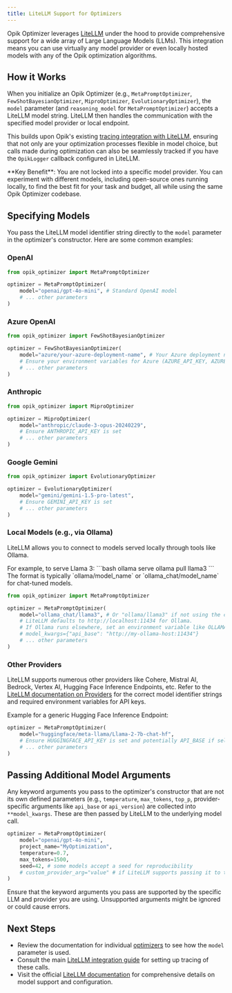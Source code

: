 ```yaml
---
title: LiteLLM Support for Optimizers
---
```


Opik Optimizer leverages [LiteLLM](https://litellm.ai/) under the hood to provide comprehensive support for a wide array of Large Language Models (LLMs). This integration means you can use virtually any model provider or even locally hosted models with any of the Opik optimization algorithms.

## How it Works

When you initialize an Opik Optimizer (e.g., `MetaPromptOptimizer`, `FewShotBayesianOptimizer`, `MiproOptimizer`, `EvolutionaryOptimizer`), the `model` parameter (and `reasoning_model` for `MetaPromptOptimizer`) accepts a LiteLLM model string. LiteLLM then handles the communication with the specified model provider or local endpoint.

This builds upon Opik's existing [tracing integration with LiteLLM](/tracing/integrations/litellm), ensuring that not only are your optimization processes flexible in model choice, but calls made during optimization can also be seamlessly tracked if you have the `OpikLogger` callback configured in LiteLLM.

<Info>
  **Key Benefit**: You are not locked into a specific model provider. You can experiment with different models, including open-source ones running locally, to find the best fit for your task and budget, all while using the same Opik Optimizer codebase.
</Info>

## Specifying Models

You pass the LiteLLM model identifier string directly to the `model` parameter in the optimizer's constructor. Here are some common examples:

### OpenAI
```python
from opik_optimizer import MetaPromptOptimizer

optimizer = MetaPromptOptimizer(
    model="openai/gpt-4o-mini", # Standard OpenAI model
    # ... other parameters
)
```

### Azure OpenAI
```python
from opik_optimizer import FewShotBayesianOptimizer

optimizer = FewShotBayesianOptimizer(
    model="azure/your-azure-deployment-name", # Your Azure deployment name
    # Ensure your environment variables for Azure (AZURE_API_KEY, AZURE_API_BASE, AZURE_API_VERSION) are set
    # ... other parameters
)
```

### Anthropic
```python
from opik_optimizer import MiproOptimizer

optimizer = MiproOptimizer(
    model="anthropic/claude-3-opus-20240229",
    # Ensure ANTHROPIC_API_KEY is set
    # ... other parameters
)
```

### Google Gemini
```python
from opik_optimizer import EvolutionaryOptimizer

optimizer = EvolutionaryOptimizer(
    model="gemini/gemini-1.5-pro-latest",
    # Ensure GEMINI_API_KEY is set
    # ... other parameters
)
```

### Local Models (e.g., via Ollama)
LiteLLM allows you to connect to models served locally through tools like Ollama.

<Steps>
<Step title="Ensure Ollama is running and the model is served">
  For example, to serve Llama 3:
  ```bash
  ollama serve
  ollama pull llama3
  ```
</Step>
<Step title="Use the LiteLLM convention for Ollama models">
  The format is typically `ollama/model_name` or `ollama_chat/model_name` for chat-tuned models.

  ```python
  from opik_optimizer import MetaPromptOptimizer

  optimizer = MetaPromptOptimizer(
      model="ollama_chat/llama3", # Or "ollama/llama3" if not using the chat API specifically
      # LiteLLM defaults to http://localhost:11434 for Ollama. 
      # If Ollama runs elsewhere, set an environment variable like OLLAMA_API_BASE_URL or pass api_base in model_kwargs
      # model_kwargs={"api_base": "http://my-ollama-host:11434"}
      # ... other parameters
  )
  ```
</Step>
</Steps>

### Other Providers
LiteLLM supports numerous other providers like Cohere, Mistral AI, Bedrock, Vertex AI, Hugging Face Inference Endpoints, etc. Refer to the [LiteLLM documentation on Providers](https://docs.litellm.ai/docs/providers) for the correct model identifier strings and required environment variables for API keys.

Example for a generic Hugging Face Inference Endpoint:
```python
optimizer = MetaPromptOptimizer(
    model="huggingface/meta-llama/Llama-2-7b-chat-hf",
    # Ensure HUGGINGFACE_API_KEY is set and potentially API_BASE if self-hosted
    # ... other parameters
)
```

## Passing Additional Model Arguments

Any keyword arguments you pass to the optimizer's constructor that are not its own defined parameters (e.g., `temperature`, `max_tokens`, `top_p`, provider-specific arguments like `api_base` or `api_version`) are collected into `**model_kwargs`. These are then passed by LiteLLM to the underlying model call.

```python
optimizer = MetaPromptOptimizer(
    model="openai/gpt-4o-mini",
    project_name="MyOptimization",
    temperature=0.7,
    max_tokens=1500,
    seed=42, # some models accept a seed for reproducibility
    # custom_provider_arg="value" # if LiteLLM supports passing it to the provider
)
```

<Warning>
  Ensure that the keyword arguments you pass are supported by the specific LLM and provider you are using. Unsupported arguments might be ignored or could cause errors.
</Warning>

## Next Steps
- Review the documentation for individual [optimizers](/agent_optimization/overview#optimization-algorithms) to see how the `model` parameter is used.
- Consult the main [LiteLLM integration guide](/tracing/integrations/litellm) for setting up tracing of these calls.
- Visit the official [LiteLLM documentation](https://docs.litellm.ai/) for comprehensive details on model support and configuration. 